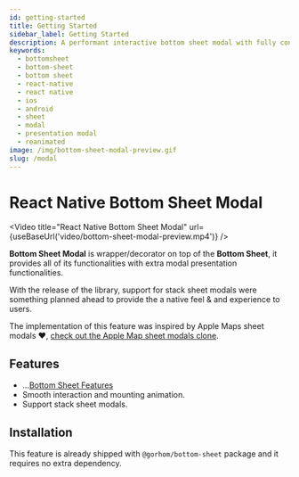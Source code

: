 ```yaml
---
id: getting-started
title: Getting Started
sidebar_label: Getting Started
description: A performant interactive bottom sheet modal with fully configurable options 🚀
keywords:
  - bottomsheet
  - bottom-sheet
  - bottom sheet
  - react-native
  - react native
  - ios
  - android
  - sheet
  - modal
  - presentation modal
  - reanimated
image: /img/bottom-sheet-modal-preview.gif
slug: /modal
---
```


# React Native Bottom Sheet Modal


<Video
  title="React Native Bottom Sheet Modal"
  url={useBaseUrl('video/bottom-sheet-modal-preview.mp4')}
/>

**Bottom Sheet Modal** is wrapper/decorator on top of the **Bottom Sheet**, it provides all of its functionalities with extra modal presentation functionalities.

With the release of the library, support for stack sheet modals were something planned ahead to provide the a native feel & and experience to users.

The implementation of this feature was inspired by Apple Maps sheet modals ❤️, [check out the Apple Map sheet modals clone](https://github.com/gorhom/react-native-bottom-sheet/blob/master/example/bare/src/screens/integrations/MapExample.tsx).

## Features

- ...[Bottom Sheet Features](/#features)
- Smooth interaction and mounting animation.
- Support stack sheet modals.

## Installation

This feature is already shipped with `@gorhom/bottom-sheet` package and it requires no extra dependency.
